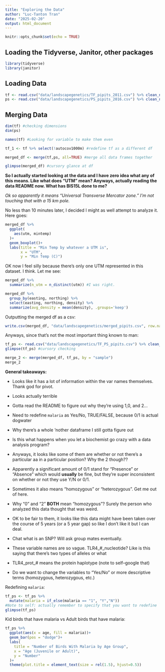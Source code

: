 ```yaml
---
title: "Exploring the Data"
author: "Luc-Tanton Tran"
date: "2025-02-20"
output: html_document
---
```


```r
knitr::opts_chunk$set(echo = TRUE)
```

## Loading the Tidyverse, Janitor, other packages

```r
library(tidyverse)
library(janitor)
```

## Loading Data

```r
tf <- read.csv("data/landscapegenetics/TF_pipits_2011.csv") %>% clean_names() #16 var
ps <- read.csv("data/landscapegenetics/PS_pipits_2016.csv") %>% clean_names() #15 var
```

## Merging Data

```r
dim(tf) #checking dimensions
dim(ps) 

names(tf) #Looking for variable to make them even

tf_1 <- tf %>% select(!autocov1000m) #redefine tf as a different df

merged_df <- merge(tf,ps, all=TRUE) #merge all data frames together

glimpse(merged_df) #cursory glance at df
```

**So I actually started looking at the data and I have zero idea what any of this means. Like what does "UTM" mean? Anyways, actually reading the data README now. What has BIS15L done to me?**

*Ok so apparently it means "Universal Transverse Mercator zone." I'm not touching that with a 15 km pole.*

No less than 10 minutes later, I decided I might as well attempt to analyze it. Here goes:

```r
merged_df %>% 
  ggplot(
    aes(utm, mintemp)
  )+
  geom_boxplot()+
  labs(title = "Min Temp by whatever a UTM is",
       x = "UTM",
       y = "Min Temp (C)")
```

OK now I feel silly because there's only one UTM represented in this dataset. I think. Let me see:

```r
merged_df %>% 
  summarize(n_utm = n_distinct(utm)) #I was right.
```

```r
merged_df %>% 
  group_by(easting, northing) %>% 
  select(easting, northing, density) %>% 
  summarize(avg_density = mean(density), .groups='keep')
```

Outputting the merged df as a csv:

```r
write.csv(merged_df, "data/landscapegenetics/merged_pipits.csv", row.names = FALSE)
```

Anyways, since that's not the most important thing known to man:

```r
tf_ps <- read.csv("data/landscapegenetics/TF_PS_pipits.csv") %>% clean_names()
glimpse(tf_ps) #cursory checking
```

```r
merge_2 <- merge(merged_df, tf_ps, by = "sample")
merge_2
```

**General takeaways:**

-   Looks like it has a lot of information within the var names themselves. Thank god for pivot.

-   Looks actually terrible

-   Gotta read the README to figure out why they're using 1,0, and 2...

-   Need to redefine `malaria` as Yes/No, TRUE/FALSE, because 0/1 is actual dogwater

-   Why there's a whole 'nother dataframe I still gotta figure out

-   Is this what happens when you let a biochemist go crazy with a data analysis program?

-   Anyways, it looks like some of them are whether or not there's a particular aa in a particular position? Why the 2 though??

-   Apparently a significant amount of 0/1 stand for "Presence" or "Absence" which would **usually** be fine, but they're super inconsistent on whether or not they use Y/N or 0/1.

-   Sometimes it also means "homozygous" or "heterozygous". Get me out of here.

-   Why "0" and "2" **BOTH** mean "homozygous"? Surely the person who analyzed this data thought that was weird.

-   OK to be fair to them, it looks like this data might have been taken over the course of 5 years (or a 5 year gap) so like I don't like it but I can deal.

-   Chat what is an SNP? Will ask group mates eventually.

-   These variable names are so vague. TLR4\_#\_nucleotide? Like is this saying that there's two types of alleles or what

-   TLR4_prot\_# means the protein haplotype (note to self--google that)
-   Do we want to change the variables to "Yes/No" or more descriptive terms (homozygous, heterozygous, etc.)

Redefining `malaria`:

```r
tf_ps <- tf_ps %>% 
  mutate(malaria = if_else(malaria == "1", "Y","N")) 
#Note to self: actually remember to specify that you want to redefine `malaria`...
glimpse(tf_ps)
```

Kid birds that have malaria vs Adult birds that have malaria:
```r
tf_ps %>% 
  ggplot(aes(x = age, fill = malaria))+
  geom_bar(pos = "dodge")+
  labs(
    title = "Number of Birds With Malaria by Age Group",
    x = "Age (Juvenile or Adult)",
    y = "Number"
  )+
  theme(plot.title = element_text(size = rel(1.5), hjust=0.5))
```

